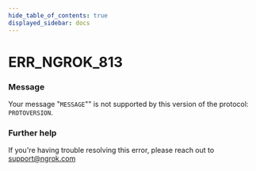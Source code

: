 ```yaml
---
hide_table_of_contents: true
displayed_sidebar: docs
---
```



# ERR_NGROK_813

### Message

Your message "`MESSAGE`"" is not supported by this version of the protocol: `PROTOVERSION`.

### Further help

If you're having trouble resolving this error, please reach out to [support@ngrok.com](mailto:support@ngrok.com?subject=Help%20with%20ERR_NGROK_813)

<ErrorDetails error="err_ngrok_813" />
